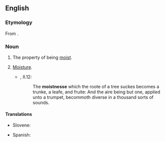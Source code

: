 ==English==

===Etymology===
From {{suffix|moist|ness|lang=en}}.

===Noun===
{{en-noun|~|es}}

# The property of being [[moist]].
# {{lb|en|obsolete}} [[moisture|Moisture]].
#* {{RQ:Flr Mntgn Essays}}, II.12:
#*: The '''moistnesse''' which the roote of a tree suckes becomes a trunke, a leafe, and fruite: And the aire being but one, applied unto a trumpet, becommoth diverse in a thousand sorts of sounds.

====Translations====
{{trans-top|moistness}}
* Slovene: {{t|sl|vlážnost}}
{{trans-mid}}
* Spanish: {{t+|es|humedad|f}}
{{trans-bottom}}